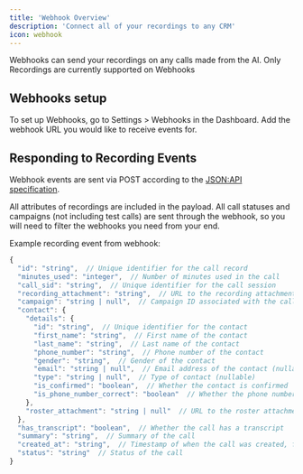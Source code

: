 ```yaml
---
title: 'Webhook Overview'
description: 'Connect all of your recordings to any CRM'
icon: webhook
---
```


Webhooks can send your recordings on any calls made from the AI. Only Recordings are currently supported on Webhooks

## Webhooks setup

To set up Webhooks, go to Settings > Webhooks in the Dashboard.
Add the webhook URL you would like to receive events for.

## Responding to Recording Events

Webhook events are sent via POST according to the [JSON:API specification](https://jsonapi.org/format/).

All attributes of recordings are included in the payload. All call statuses and campaigns (not including test calls) are sent through the webhook, so you will need to filter the webhooks you need from your end.

Example recording event from webhook:

```javascript
{
  "id": "string",  // Unique identifier for the call record
  "minutes_used": "integer",  // Number of minutes used in the call
  "call_sid": "string",  // Unique identifier for the call session
  "recording_attachment": "string",  // URL to the recording attachment
  "campaign": "string | null",  // Campaign ID associated with the call (nullable)
  "contact": {
    "details": {
      "id": "string",  // Unique identifier for the contact
      "first_name": "string",  // First name of the contact
      "last_name": "string",  // Last name of the contact
      "phone_number": "string",  // Phone number of the contact
      "gender": "string",  // Gender of the contact
      "email": "string | null",  // Email address of the contact (nullable)
      "type": "string | null",  // Type of contact (nullable)
      "is_confirmed": "boolean",  // Whether the contact is confirmed
      "is_phone_number_correct": "boolean"  // Whether the phone number is correct
    },
    "roster_attachment": "string | null"  // URL to the roster attachment (nullable)
  },
  "has_transcript": "boolean",  // Whether the call has a transcript
  "summary": "string",  // Summary of the call
  "created_at": "string",  // Timestamp of when the call was created, formatted as date-time
  "status": "string"  // Status of the call
}
```